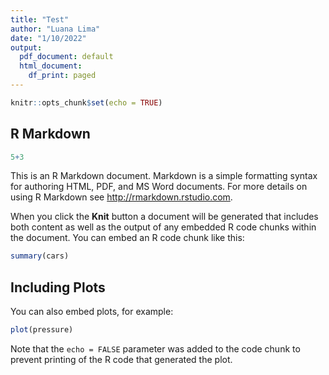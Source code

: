 ```yaml
---
title: "Test"
author: "Luana Lima"
date: "1/10/2022"
output:
  pdf_document: default
  html_document:
    df_print: paged
---
```


```r
knitr::opts_chunk$set(echo = TRUE)
```

## R Markdown


```r
5+3
```

This is an R Markdown document. Markdown is a simple formatting syntax for authoring HTML, PDF, and MS Word documents. For more details on using R Markdown see <http://rmarkdown.rstudio.com>.


When you click the **Knit** button a document will be generated that includes both content as well as the output of any embedded R code chunks within the document. You can embed an R code chunk like this:

```r


summary(cars)


```

## Including Plots

You can also embed plots, for example:

```r


plot(pressure)


```

Note that the `echo = FALSE` parameter was added to the code chunk to prevent printing of the R code that generated the plot.
